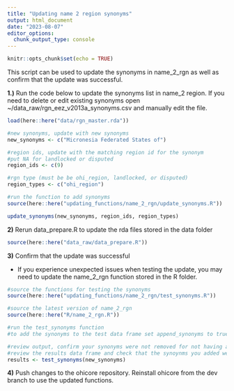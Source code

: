 ```yaml
---
title: "Updating name 2 region synonyms"
output: html_document
date: "2023-08-07"
editor_options: 
  chunk_output_type: console
---
```


```r
knitr::opts_chunk$set(echo = TRUE)
```

This script can be used to update the synonyms in name_2\_rgn as well as confirm that the update was successful.

**1.)** Run the code below to update the synonyms list in name_2 region. If you need to delete or edit existing synonyms open \~/data_raw/rgn_eez_v2013a_synonyms.csv and manually edit the file.

```r
load(here::here("data/rgn_master.rda"))

#new synonyms, update with new synonyms
new_synonyms <- c("Micronesia Federated States of")

#region ids, update with the matching region id for the synonym
#put NA for landlocked or disputed
region_ids <- c(9) 

#rgn type (must be be ohi_region, landlocked, or disputed)
region_types <- c("ohi_region")

#run the function to add synonyms 
source(here::here("updating_functions/name_2_rgn/update_synonyms.R"))

update_synonyms(new_synonyms, region_ids, region_types)
```

**2)** Rerun data_prepare.R to update the rda files stored in the data folder

```r
source(here::here("data_raw/data_prepare.R"))
```

**3)** Confirm that the update was successful

-   If you experience unexpected issues when testing the update, you may need to update the name_2\_rgn function stored in the R folder.

```r
#source the functions for testing the synonyms 
source(here::here("updating_functions/name_2_rgn/test_synonyms.R"))

#source the latest version of name_2_rgn
source(here::here("R/name_2_rgn.R"))

#run the test_synonyms function
#to add the synonyms to the test data frame set append_synonyms to true, do not do this until you have confirmed they are working as expected

#review output, confirm your synonyms were not removed for not having any match in the lookup tables 
#review the results data frame and check that the synoynms you added were assigned to the correct region
results <- test_synonyms(new_synonyms)
```

**4)** Push changes to the ohicore repository. Reinstall ohicore from the dev branch to use the updated functions.
